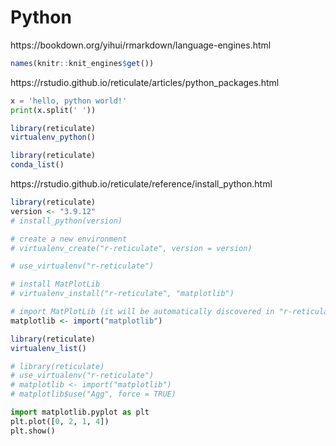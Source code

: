 # Python

https://bookdown.org/yihui/rmarkdown/language-engines.html

```r
names(knitr::knit_engines$get())
```
https://rstudio.github.io/reticulate/articles/python_packages.html

```python
x = 'hello, python world!'
print(x.split(' '))
```

```r
library(reticulate)
virtualenv_python()
```

```r
library(reticulate)
conda_list()
```

https://rstudio.github.io/reticulate/reference/install_python.html

```r
library(reticulate)
version <- "3.9.12"
# install_python(version)

# create a new environment 
# virtualenv_create("r-reticulate", version = version)

# use_virtualenv("r-reticulate")

# install MatPlotLib
# virtualenv_install("r-reticulate", "matplotlib")

# import MatPlotLib (it will be automatically discovered in "r-reticulate")
matplotlib <- import("matplotlib")
```

```r
library(reticulate)
virtualenv_list()
```

```r
# library(reticulate)
# use_virtualenv("r-reticulate")
# matplotlib <- import("matplotlib")
# matplotlib$use("Agg", force = TRUE)
```

```python
import matplotlib.pyplot as plt
plt.plot([0, 2, 1, 4])
plt.show()
```

